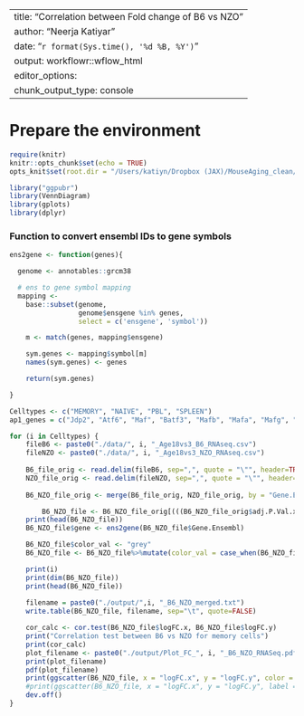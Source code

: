 
---
title: "Correlation between Fold change of B6 vs NZO"
author: "Neerja Katiyar"
date: "`r format(Sys.time(), '%d %B, %Y')`"
output: workflowr::wflow_html
editor_options:
  chunk_output_type: console
---
# Prepare the environment

```r
require(knitr)
knitr::opts_chunk$set(echo = TRUE)
opts_knit$set(root.dir = "/Users/katiyn/Dropbox (JAX)/MouseAging_clean/Mice_aging_NK_resubmission/code") #set root dir!
```

```r
library("ggpubr")
library(VennDiagram)
library(gplots)
library(dplyr)
```

### Function to convert ensembl IDs to gene symbols 
```r
ens2gene <- function(genes){

  genome <- annotables::grcm38

  # ens to gene symbol mapping
  mapping <-
    base::subset(genome,
                 genome$ensgene %in% genes,
                 select = c('ensgene', 'symbol'))

    m <- match(genes, mapping$ensgene)

    sym.genes <- mapping$symbol[m]
    names(sym.genes) <- genes

    return(sym.genes)

}
```

```r
Celltypes <- c("MEMORY", "NAIVE", "PBL", "SPLEEN")
ap1_genes = c("Jdp2", "Atf6", "Maf", "Batf3", "Mafb", "Mafa", "Mafg", "Atf5", "Atf3", "Batf2", "Atf2", "Atf7", "Atf6b", "Batf", "Junb", "Fos", "Jun", "Fosb", "Jund", "Atf4", "Maff", "Mafk")

for (i in Celltypes) {
	fileB6 <- paste0("./data/", i, "_Age18vs3_B6_RNAseq.csv")
	fileNZO <- paste0("./data/", i, "_Age18vs3_NZO_RNAseq.csv")
	
	B6_file_orig <- read.delim(fileB6, sep=",", quote = "\"", header=TRUE)
	NZO_file_orig <- read.delim(fileNZO, sep=",", quote = "\"", header=TRUE)
	
	B6_NZO_file_orig <- merge(B6_file_orig, NZO_file_orig, by = "Gene.Ensembl")

        B6_NZO_file <- B6_NZO_file_orig[(((B6_NZO_file_orig$adj.P.Val.x<0.05) & (abs(B6_NZO_file_orig$logFC.x) > 1)) | ((B6_NZO_file_orig$adj.P.Val.y<0.05) & (abs(B6_NZO_file_orig$logFC.y)>1))),]
	print(head(B6_NZO_file))
	B6_NZO_file$gene <- ens2gene(B6_NZO_file$Gene.Ensembl)

	B6_NZO_file$color_val <- "grey"
	B6_NZO_file <- B6_NZO_file%>%mutate(color_val = case_when(B6_NZO_file$gene %in% ap1_genes == "TRUE" ~ "red", TRUE~color_val))

	print(i)
	print(dim(B6_NZO_file))
	print(head(B6_NZO_file))
	
	filename = paste0("./output/",i, "_B6_NZO_merged.txt")
	write.table(B6_NZO_file, filename, sep="\t", quote=FALSE)	

	cor_calc <- cor.test(B6_NZO_file$logFC.x, B6_NZO_file$logFC.y)
	print("Correlation test between B6 vs NZO for memory cells")
	print(cor_calc)
	plot_filename <- paste0("./output/Plot_FC_", i, "_B6_NZO_RNASeq.pdf")
	print(plot_filename)
	pdf(plot_filename)
	print(ggscatter(B6_NZO_file, x = "logFC.x", y = "logFC.y", color = "color_val", label = "gene", repel = TRUE, label.select = ap1_genes, palette = c(grey = "grey", red = "red", blue = "blue"), add = "reg.line", conf.int = TRUE, cor.coef = TRUE, cor.method = "pearson", title = plot_filename, xlab = "FC (RNASeq) for B6", ylab = "FC (RNAseq) for NZO"))
	#print(ggscatter(B6_NZO_file, x = "logFC.x", y = "logFC.y", label = B6_NZO_file$gene, repel = TRUE, label.select = ap1_genes, color = "color_val", palette = c("red", "grey"), font.label = "black", add = "reg.line", conf.int = TRUE, cor.coef = TRUE, cor.method = "pearson", xlab = "FC (RNASeq) for B6", ylab = "FC (RNAseq) for NZO"))
	dev.off()
}
```


